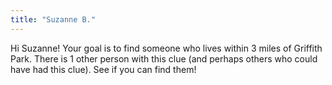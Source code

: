 ```yaml
---
title: "Suzanne B."
---
```


Hi Suzanne! Your goal is to find someone who lives within 3 miles of Griffith Park. There is 1 other person with this clue (and perhaps others who could have had this clue). See if you can find them!
